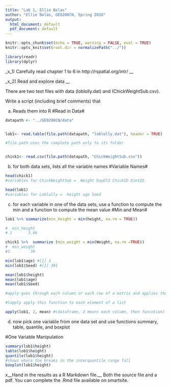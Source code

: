 ```yaml
---
title: "Lab 1, Ellie Bolas"
author: "Ellie Bolas, GEO200CN, Spring 2016"
output:
  html_document: default
  pdf_document: default
---
```

```r
knitr::opts_chunk$set(echo = TRUE, warning = FALSE, eval = TRUE)
knitr::opts_knit$set(root.dir = normalizePath("../"))

library(readr)
library(dplyr)

```



_x_1) Carefully read chapter 1 to 6 in http://rspatial.org/intr/ __


_x_2) Read and explore data __

There are two text files with data (loblolly.dat) and (ChickWeightSub.csv). 

Write a script (including brief comments) that

a) Reads them into R
#Read in Data#
```r
datapath <- "../GEO200CN/data"


lob1<- read.table(file.path(datapath, "loblolly.dat"), header = TRUE) 

#file.path uses the complete path only to its folder


chick1<- read.csv(file.path(datapath, "ChickWeightSub.csv"))

```


b) for both data sets, lists all the variable names
#Variable Names#
```r
head(chick1)
#variables for ChickWeightSub =  Weight DayOld ChickID DietID

head(lob1)
#variables for Loblolly =  height age Seed

```


c) for each variable in one of the data sets, use a function to compute the min and a function to compute the mean value 
#Min and Mean#
```r
lob1 %>% summarize(min_height = min(height, na.rm = TRUE))

#  min_height
# 1       3.46

chick1 %>%  summarize (min_weight = min(Weight, na.rm =TRUE))
#  min_weight
#1         39

min(lob1$age) #[1] 3
min(lob1$Seed) #[1] 301

mean(lob1$height)
mean(lob1$age)
mean(lob1$Seed)

#apply goes through each column or each row of a matrix and applies the function to each of those

#lapply apply this function to each element of a list

apply(lob1, 2, mean) #(dataframe, 2 means each column, then funcntion)

```


d) now pick one variable from one data set and use functions summary, table, quantile, and boxplot

#One Variable Manipulation
```r
summary(lob1$height)
table(lob1$height)
quantile(lob1$height)
#shows where the breaks in the interquantile range fall
boxplot(lob1$height)

```



x__Hand in the results as a R Markdown file.__ Both the source file and a pdf. You can complete the .Rmd file available on smartsite.


